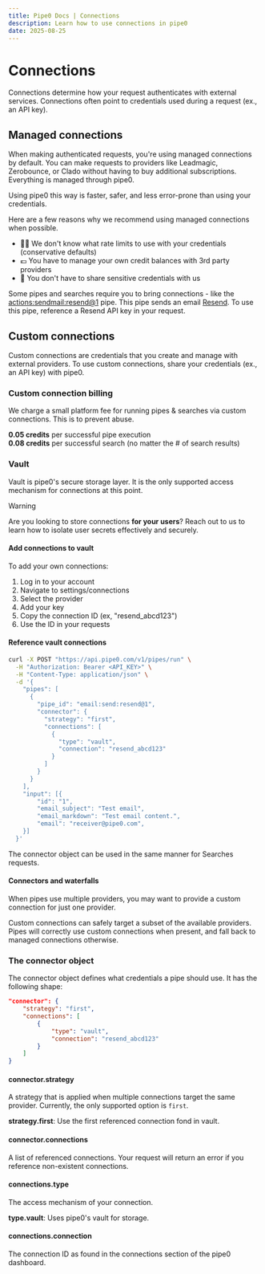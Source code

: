 ```yaml
---
title: Pipe0 Docs | Connections
description: Learn how to use connections in pipe0
date: 2025-08-25
---
```


# Connections

Connections determine how your request authenticates with external services. Connections often 
point to credentials used during a request (ex., an API key).

## Managed connections

When making <AppLink linkType="authentication">authenticated requests</AppLink>, you're using managed connections by default. You can make 
requests to providers like Leadmagic, Zerobounce, or Clado without having to buy additional subscriptions. Everything is managed 
through pipe0.

Using pipe0 this way is faster, safer, and less error-prone than using your credentials.

Here are a few reasons why we recommend using managed connections when possible.

- 😵‍💫 We don't know what rate limits to use with your credentials (conservative defaults)
- 💶 You have to manage your own credit balances with 3rd party providers
- 🐸 You don't have to share sensitive credentials with us

Some pipes and searches require you to bring connections - like the [actions:sendmail:resend@1](/resources/pipe-catalog/action:sendmail:resend/1) pipe.
This pipe sends an email [Resend](https://resend.com). To use this pipe, reference a Resend API key in your request.

## Custom connections

Custom connections are credentials that you create and manage with external providers. To use custom connections, share 
your credentials (ex., an API key) with pipe0.

### Custom connection billing

We charge a small platform fee for running pipes & searches via custom connections. This is to prevent abuse.

**0.05 credits** per successful pipe execution <br />
**0.08 credits** per successful search (no matter the # of search results)

### Vault

Vault is pipe0's secure storage layer. It is the only supported access mechanism for connections at this point.

> [!WARNING]
> 
> Are you looking to store connections **for your users**?
> Reach out to us to learn how to isolate user secrets effectively and securely.

#### Add connections to vault

To add your own connections:

1. Log in to your account
2. Navigate to settings/connections
3. Select the provider
4. Add your key
5. Copy the connection ID (ex, "resend_abcd123")
6. Use the ID in your requests

#### Reference vault connections

```bash filename="Request with custom connection"
curl -X POST "https://api.pipe0.com/v1/pipes/run" \
  -H "Authorization: Bearer <API_KEY>" \
  -H "Content-Type: application/json" \
  -d '{
    "pipes": [
      {
        "pipe_id": "email:send:resend@1",
        "connector": {
          "strategy": "first",
          "connections": [
            {
              "type": "vault",
              "connection": "resend_abcd123"
            }
          ]
        }
      }
    ],
    "input": [{
        "id": "1",
        "email_subject": "Test email",
        "email_markdown": "Test email content.",
        "email": "receiver@pipe0.com",
    }]
  }'
```

The connector object can be used in the same manner for Searches requests.

#### Connectors and waterfalls

When pipes use multiple providers, you may want to provide a custom connection for just one provider.

Custom connections can safely target a subset of the available providers. Pipes will correctly use custom connections 
when present, and fall back to managed connections otherwise.

### The connector object

The connector object defines what credentials a pipe should use. It has the following shape:

```json
"connector": {
    "strategy": "first",
    "connections": [
        {
            "type": "vault",
            "connection": "resend_abcd123"
        }
    ]
}
```

#### connector.strategy

A strategy that is applied when multiple connections target the same provider. Currently, the only supported option is `first`.

**strategy.first**: Use the first referenced connection fond in vault.

#### connector.connections

A list of referenced connections. Your request will return an error if you reference non-existent connections.

#### connections.type

The access mechanism of your connection. 

**type.vault**: Uses pipe0's vault for storage.

#### connections.connection

The connection ID as found in the connections section of the pipe0 dashboard.
